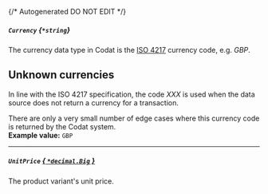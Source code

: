 {/* Autogenerated DO NOT EDIT  */}
##### `Currency` *{`*string`}*
The currency data type in Codat is the [ISO 4217](https://en.wikipedia.org/wiki/ISO_4217) currency code, e.g. _GBP_.

## Unknown currencies

In line with the ISO 4217 specification, the code _XXX_ is used when the data source does not return a currency for a transaction. 

There are only a very small number of edge cases where this currency code is returned by the Codat system.
<br/>
**Example value:** `GBP`

---
##### `UnitPrice` [*{ `*decimal.Big` }*](https://pkg.go.dev/github.com/ericlagergren/decimal#Big)
The product variant's unit price.


